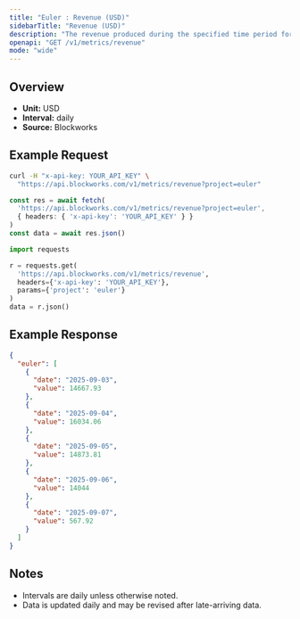 ```yaml
---
title: "Euler : Revenue (USD)"
sidebarTitle: "Revenue (USD)"
description: "The revenue produced during the specified time period for given project."
openapi: "GET /v1/metrics/revenue"
mode: "wide"
---
```


## Overview

- **Unit:** USD
- **Interval:** daily
- **Source:** Blockworks

## Example Request

<CodeGroup>

```bash cURL
curl -H "x-api-key: YOUR_API_KEY" \
  "https://api.blockworks.com/v1/metrics/revenue?project=euler"
```

```typescript TypeScript
const res = await fetch(
  'https://api.blockworks.com/v1/metrics/revenue?project=euler',
  { headers: { 'x-api-key': 'YOUR_API_KEY' } }
)
const data = await res.json()
```

```python Python
import requests

r = requests.get(
  'https://api.blockworks.com/v1/metrics/revenue',
  headers={'x-api-key': 'YOUR_API_KEY'},
  params={'project': 'euler'}
)
data = r.json()
```

</CodeGroup>

## Example Response

```json
{
  "euler": [
    {
      "date": "2025-09-03",
      "value": 14667.93
    },
    {
      "date": "2025-09-04",
      "value": 16034.06
    },
    {
      "date": "2025-09-05",
      "value": 14873.81
    },
    {
      "date": "2025-09-06",
      "value": 14044
    },
    {
      "date": "2025-09-07",
      "value": 567.92
    }
  ]
}
```

## Notes
- Intervals are daily unless otherwise noted.
- Data is updated daily and may be revised after late-arriving data.
